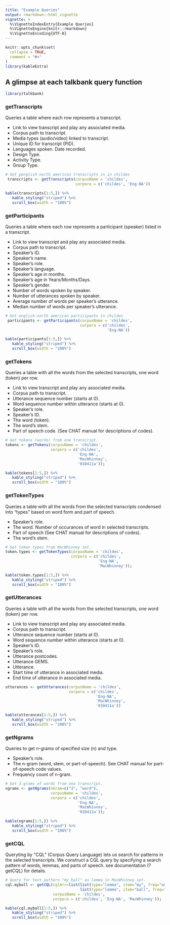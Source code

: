 ```yaml
---
title: "Example Queries"
output: rmarkdown::html_vignette
vignette: >
  %\VignetteIndexEntry{Example Queries}
  %\VignetteEngine{knitr::rmarkdown}
  %\VignetteEncoding{UTF-8}
---
```


```r
knitr::opts_chunk$set(
  collapse = TRUE,
  comment = "#>"
)
library(kableExtra)
```

## A glimpse at each talkbank query function

```r
library(talkbank)
```

### getTranscripts

Queries a table where each row represents a transcript.

* Link to view transcript and play any associated media.
* Corpus path to transcript.
* Media types (audio/video) linked to transcript.
* Unique ID for transcript (PID).
* Languages spoken. Date recorded.
* Design Type.
* Activity Type.
* Group Type.

```r
# Get penglish-north american transcripts in in childes 
 transcripts <- getTranscripts(corpusName = 'childes',
                               corpora = c('childes', 'Eng-NA'))
```

```r
kable(transcripts[1:5,]) %>% 
   kable_styling("striped") %>%
   scroll_box(width = "100%")
```

### getParticipants

Queries a table where each row represents a participant (speaker) listed in a transcript. 

* Link to view transcript and play any associated media.
* Corpus path to transcript.
* Speaker's ID.
* Speaker's name.
* Speaker's role.
* Speaker's language.
* Speaker's age in months.
* Speaker's age in Years/Months/Days.
* Speaker's gender.
* Number of words spoken by speaker.
* Number of utterances spoken by speaker.
* Average number of words per speaker's utterance.
* Median number of words per speaker's utterance.

```r
# Get english-north american participants in childes 
 participants <- getParticipants(corpusName = 'childes',
                                 corpora = c('childes',
                                             'Eng-NA'))
```

```r
kable(participants[1:5,]) %>% 
   kable_styling("striped") %>%
   scroll_box(width = "100%")
```

### getTokens

Queries a table with all the words from the selected transcripts, one word (token) per row.

* Link to view transcript and play any associated media.
* Corpus path to transcript.
* Utterance sequence number (starts at 0).
* Word sequence number within utterance (starts at 0).
* Speaker's role.
* Speaker's ID.
* The word (token).
* The word's stem.
* Part of speech code. (See CHAT manual for descriptions of codes).

```r
# Get tokens (words) from one transcript.
tokens <- getTokens(corpusName = 'childes',
                    corpora = c('childes',
                                'Eng-NA',
                                'MacWhinney',
                                '010411a'));
```

```r
kable(tokens[1:5,]) %>% 
   kable_styling("striped") %>%
   scroll_box(width = "100%")
```

### getTokenTypes

Queries a table with all the words from the selected transcripts condensed into "types" based on word form and part of speech.

* Speaker's role.
* The word. Number of occurances of word in selected transcripts.
* Part of speech (See CHAT manual for descriptions of codes).
* The word's stem.

```r
# Get token types from MacWhinney set.
token.types <- getTokenTypes(corpusName = 'childes',
                             corpora = c('childes',
                                         'Eng-NA',
                                         'MacWhinney'));
```

```r
kable(token.types[1:5,]) %>% 
   kable_styling("striped") %>%
   scroll_box(width = "100%")
```

### getUtterances

Queries a table with all the words from the selected transcripts, one word (token) per row.

* Link to view transcript and play any associated media.
* Corpus path to transcript.
* Utterance sequence number (starts at 0).
* Word sequence number within utterance (starts at 0).
* Speaker's ID.
* Speaker's role.
* Utterance postcodes.
* Utterance GEMS.
* Utterance.
* Start time of utterance in associated media.
* End time of utterance in associated media.

```r
utterances <- getUtterances(corpusName = 'childes',
                            corpora = c('childes',
                                        'Eng-NA',
                                        'MacWhinney',
                                        '010411a'))
```

```r
kable(utterances[1:5,]) %>% 
   kable_styling("striped") %>%
   scroll_box(width = "100%")
```

### getNgrams

Queries to get n-grams of specified size (n) and type.

* Speaker's role.
* The n-gram (word, stem, or part-of-speech). See CHAT manual for part-of-speech code values.
* Frequency count of n-gram.

```r
# Get 3-grams of words from one transcript.
ngrams <- getNgrams(nGram=c("3", "word"),
                    corpusName = 'childes',
                    corpora = c('childes',
                                'Eng-NA',
                                'MacWhinney',
                                '010411a'));
```

```r
kable(ngrams[1:5,]) %>% 
   kable_styling("striped") %>%
   scroll_box(width = "100%")
```

### getCQL

Queryting by "CQL" (Corpus Query Language) lets us search for patterns in the selected transcripts. We construct a CQL query by specifying a search pattern of words, lemmas, and parts of speech. see documentation (?getCQL) for details. 

```r
# Query for text pattern "my ball" as lemma in MacWhinney set.
cql.myball <- getCQL(cqlArr=list(list(type="lemma", item="my", freq="once"),
                                 list(type="lemma", item="ball", freq="once")), 
                     corpusName = 'childes',
                     corpora = c('childes', 'Eng-NA', 'MacWhinney'));
```

```r
kable(cql.myball[1:5,]) %>% 
   kable_styling("striped") %>%
   scroll_box(width = "100%")
```
